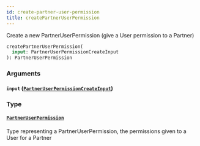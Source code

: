```yaml
---
id: create-partner-user-permission
title: createPartnerUserPermission
---
```


Create a new PartnerUserPermission (give a User permission to a Partner)

```graphql
createPartnerUserPermission(
  input: PartnerUserPermissionCreateInput
): PartnerUserPermission

```

### Arguments

#### `input` ([`PartnerUserPermissionCreateInput`](/developers/shared-apis/adminidentity-api/graphql/reference/inputs/partner-user-permission-create-input))

### Type

#### [`PartnerUserPermission`](/developers/shared-apis/adminidentity-api/graphql/reference/objects/partner-user-permission)

Type representing a PartnerUserPermission, the permissions given to a User for a Partner
